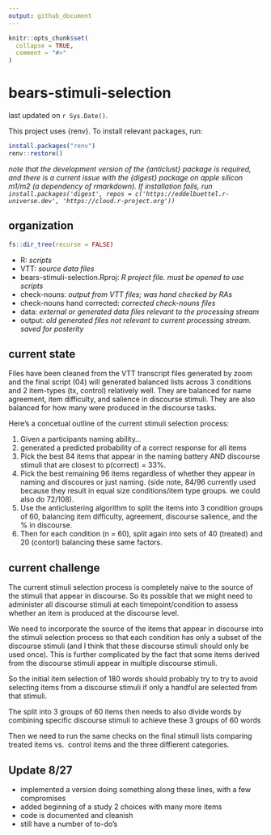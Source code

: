 ```yaml
---
output: github_document
---
```


```r
knitr::opts_chunk$set(
  collapse = TRUE,
  comment = "#>"
)
```

# bears-stimuli-selection

last updated on `r Sys.Date()`.

This project uses {renv}. To install relevant packages, run:

```r
install.packages("renv")
renv::restore()
```

*note that the development version of the {anticlust} package is required, and there
is a current issue with the {digest} package on apple silicon m1/m2 (a dependency of
rmarkdown). If installation fails, run `install.packages('digest', repos = c('https://eddelbuettel.r-universe.dev', 'https://cloud.r-project.org'))`*



## organization

```r
fs::dir_tree(recurse = FALSE)
```

- R: *scripts*
- VTT: *source data files*
- bears-stimuli-selection.Rproj: *R project file. must be opened to use scripts*
- check-nouns: *output from VTT files; was hand checked by RAs*
- check-nouns hand corrected: *corrected check-nouns files*
- data: *external or generated data files relevant to the processing stream*
- output: *old generated files not relevant to current processing stream. saved for posterity*

## current state

Files have been cleaned from the VTT transcript files generated by zoom and the final
script (04) will generated balanced lists across 3 conditions and 2 item-types (tx, control)
relatively well. They are balanced for name agreement, item difficulty, and salience in discourse stimuli. They are also balanced for how many were produced in the discourse tasks. 

Here's a concetual outline of the current stimuli selection process: 

1. Given a participants naming ability...
2. generated a predicted probability of a correct response for all items
3. Pick the best 84 items that appear in the naming battery AND discourse stimuli
that are closest to p(correct) = 33%. 
4. Pick the best remaining 96 items regardless of whether they appear in naming and
discoures or just naming. (side note, 84/96 currently used because they result in equal size
conditions/item type groups. we could also do 72/108).
5. Use the anticlustering algorithm to split the items into 3 condition groups of 60, balancing
item difficulty, agreement, discourse salience, and the % in discourse. 
6. Then for each condition (n = 60), split again into sets of 40 (treated) and 20 (contorl)
balancing these same factors. 

## current challenge

The current stimuli selection process is completely naive to the source of the stimuli that appear in discourse. So its possible that we might need to administer all discourse stimuli at each timepoint/condition to assess whether an item is produced at the discourse level. 

We need to incorporate the source of the items that appear in discourse into the stimuli
selection process so that each condition has only a subset of the discourse stimuli (and
I think that these discourse stimuli should only be used once). This is further complicated
by the fact that some items derived from the discourse stimuli appear in multiple discourse stimuli. 

So the initial item selection of 180 words should probably try to try to avoid selecting items
from a discourse stimuli if only a handful are selected from that stimuli. 

The split into 3 groups of 60 items then needs to also divide words by combining specific
discourse stimuli to achieve these 3 groups of 60 words

Then we need to run the same checks on the final stimuli lists comparing treated items vs. 
control items and the three diffierent categories. 

## Update 8/27

- implemented a version doing something along these lines, with a few compromises
- added beginning of a study 2 choices with many more items
- code is documented and cleanish
- still have a number of to-do's



